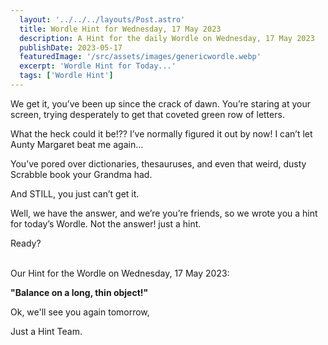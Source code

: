 ```yaml
---
  layout: '../../../layouts/Post.astro'
  title: Wordle Hint for Wednesday, 17 May 2023
  description: A Hint for the daily Wordle on Wednesday, 17 May 2023
  publishDate: 2023-05-17
  featuredImage: '/src/assets/images/genericwordle.webp'
  excerpt: 'Wordle Hint for Today...'
  tags: ['Wordle Hint']
---
```


  We get it, you’ve been up since the crack of dawn. You’re staring at your screen, trying desperately to get that coveted green row of letters. 

  What the heck could it be!??
  I’ve normally figured it out by now!
  I can’t let Aunty Margaret beat me again… 

  You’ve pored over dictionaries, thesauruses, and even that weird, dusty Scrabble book your Grandma had.

  And STILL, you just can’t get it. 

  Well, we have the answer, and we’re you’re friends, so we wrote you a hint for today’s Wordle.
  Not the answer! just a hint. 

  Ready?<br /><br />

  Our Hint for the Wordle on Wednesday, 17 May 2023:

  **"Balance on a long, thin object!"**

  Ok, we'll see you again tomorrow, 

  Just a Hint Team.
  